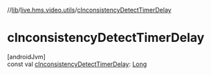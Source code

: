 //[lib](../../index)/[live.hms.video.utils](index)/[cInconsistencyDetectTimerDelay](c-inconsistency-detect-timer-delay)

# cInconsistencyDetectTimerDelay

[androidJvm]\
const val [cInconsistencyDetectTimerDelay](c-inconsistency-detect-timer-delay): [Long](https://kotlinlang.org/api/latest/jvm/stdlib/kotlin/-long/index.html)
